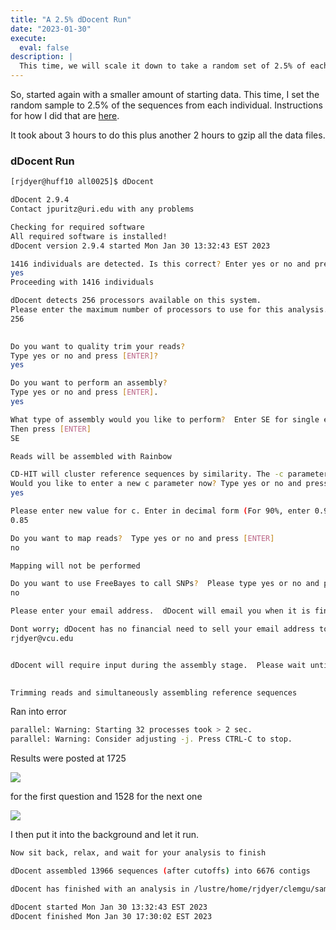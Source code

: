 ```yaml
---
title: "A 2.5% dDocent Run"
date: "2023-01-30"
execute: 
  eval: false
description: | 
  This time, we will scale it down to take a random set of 2.5% of each individual's reads, create new individual files, and then run dDocent on it to try to generate an assembly.  At the end, I was able to get 6,676 contigs assembled.
---
```



So, started again with a smaller amount of starting data.  This time, I set the random sample to 2.5% of the sequences from each individual.  Instructions for how I did that are [here](/posts/2023-01-12-Right-Sizing-Sequences/index.html).

It took about 3 hours to do this plus another 2 hours to gzip all the data files.


### dDocent Run

```bash
[rjdyer@huff10 all0025]$ dDocent

dDocent 2.9.4
Contact jpuritz@uri.edu with any problems

Checking for required software
All required software is installed!
dDocent version 2.9.4 started Mon Jan 30 13:32:43 EST 2023

1416 individuals are detected. Is this correct? Enter yes or no and press [ENTER]
yes
Proceeding with 1416 individuals

dDocent detects 256 processors available on this system.
Please enter the maximum number of processors to use for this analysis.
256
  

Do you want to quality trim your reads?
Type yes or no and press [ENTER]?
yes

Do you want to perform an assembly?
Type yes or no and press [ENTER].
yes

What type of assembly would you like to perform?  Enter SE for single end, PE for paired-end, RPE for paired-end sequencing for RAD protocols with random shearing, or OL for paired-end sequencing that has substantial overlap.
Then press [ENTER]
SE

Reads will be assembled with Rainbow

CD-HIT will cluster reference sequences by similarity. The -c parameter (% similarity to cluster) may need to be changed for your taxa.
Would you like to enter a new c parameter now? Type yes or no and press [ENTER]
yes

Please enter new value for c. Enter in decimal form (For 90%, enter 0.9)
0.85

Do you want to map reads?  Type yes or no and press [ENTER]
no

Mapping will not be performed

Do you want to use FreeBayes to call SNPs?  Please type yes or no and press [ENTER]
no

Please enter your email address.  dDocent will email you when it is finished running.

Dont worry; dDocent has no financial need to sell your email address to spammers.
rjdyer@vcu.edu


dDocent will require input during the assembly stage.  Please wait until prompt says it is safe to move program to the background.
  

Trimming reads and simultaneously assembling reference sequences
```

Ran into error

```bash
parallel: Warning: Starting 32 processes took > 2 sec.
parallel: Warning: Consider adjusting -j. Press CTRL-C to stop.
```

Results were posted at 1725 

![](image_1.png)

for the first question and 1528 for the next one

![](image_2.png)

I then put it into the background and let it run.

```bash
Now sit back, relax, and wait for your analysis to finish

dDocent assembled 13966 sequences (after cutoffs) into 6676 contigs

dDocent has finished with an analysis in /lustre/home/rjdyer/clemgu/samples/all0025

dDocent started Mon Jan 30 13:32:43 EST 2023
dDocent finished Mon Jan 30 17:30:02 EST 2023
```





